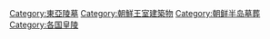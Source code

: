 [[Category:東亞陵墓|Category:東亞陵墓]]
[[Category:朝鮮王室建築物|Category:朝鮮王室建築物]]
[[Category:朝鲜半岛墓葬|Category:朝鲜半岛墓葬]]
[[Category:各国皇陵|Category:各国皇陵]]